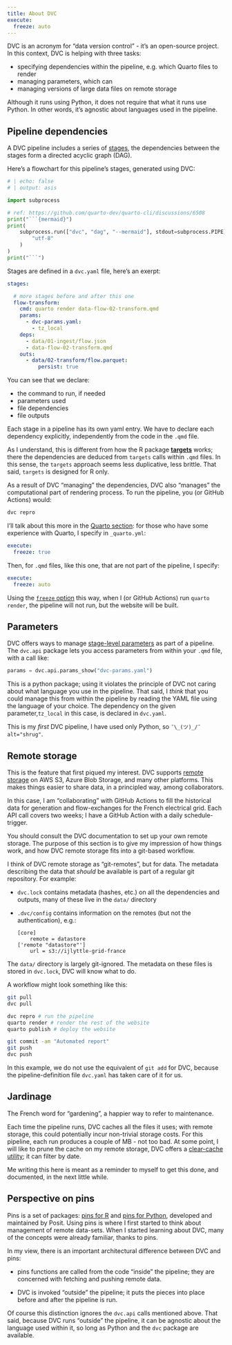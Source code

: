 ```yaml
---
title: About DVC
execute: 
  freeze: auto
---
```


DVC is an acronym for "data version control" - it's an open-source project. In this context, DVC is helping with three tasks:

-   specifying dependencies within the pipeline, e.g. which Quarto files to render
-   managing parameters, which can
-   managing versions of large data files on remote storage

Although it runs using Python, it does not require that what it runs use Python. In other words, it's agnostic about languages used in the pipeline.

## Pipeline dependencies

A DVC pipeline includes a series of [stages](https://dvc.org/doc/user-guide/project-structure/dvcyaml-files), the dependencies between the stages form a directed acyclic graph (DAG).

Here's a flowchart for this pipeline's stages, generated using DVC:

```python
# | echo: false
# | output: asis

import subprocess

# ref: https://github.com/quarto-dev/quarto-cli/discussions/6508
print("```{mermaid}")
print(
    subprocess.run(["dvc", "dag", "--mermaid"], stdout=subprocess.PIPE).stdout.decode(
        "utf-8"
    )
)
print("```")
```

Stages are defined in a `dvc.yaml` file, here's an exerpt:

``` yaml
stages:

  # more stages before and after this one
  flow-transform:
    cmd: quarto render data-flow-02-transform.qmd
    params: 
      - dvc-params.yaml:
        - tz_local
    deps:
      - data/01-ingest/flow.json
      - data-flow-02-transform.qmd
    outs: 
      - data/02-transform/flow.parquet:
          persist: true
```

You can see that we declare:

-   the command to run, if needed
-   parameters used
-   file dependencies
-   file outputs

Each stage in a pipeline has its own yaml entry. We have to declare each dependency explicitly, independently from the code in the `.qmd` file.

::: callout-note
As I understand, this is different from how the R package [**targets**](https://books.ropensci.org/targets/walkthrough.html) works; there the dependencies are deduced from `targets` calls within `.qmd` files. In this sense, the `targets` approach seems less duplicative, less brittle. That said, `targets` is designed for R only.
:::

As a result of DVC "managing" the dependencies, DVC also "manages" the computational part of rendering process. To run the pipeline, you (or GitHub Actions) would:

``` bash
dvc repro
```

::: callout-note
I'll talk about this more in the [Quarto section](about-quarto.qmd): for those who have some experience with Quarto, I specify in `_quarto.yml`:

``` yaml
execute: 
  freeze: true
```

Then, for `.qmd` files, like this one, that are not part of the pipeline, I specify:

``` yaml
execute: 
  freeze: auto
```

Using the [`freeze` option](https://quarto.org/docs/projects/code-execution.html#freeze) this way, when I (or GitHub Actions) run `quarto render`, the pipeline will not run, but the website will be built.
:::

## Parameters

DVC offers ways to manage [stage-level parameters](https://dvc.org/doc/user-guide/project-structure/dvcyaml-files#parameters) as part of a pipeline. The `dvc.api` package lets you access parameters from within your `.qmd` file, with a call like:

``` python
params = dvc.api.params_show("dvc-params.yaml")
```

This is a python package; using it violates the principle of DVC not caring about what language you use in the pipeline. That said, I *think* that you could manage this from within the pipeline by reading the YAML file using the language of your choice. The dependency on the given parameter,`tz_local` in this case, is declared in `dvc.yaml`.

This is my *first* DVC pipeline, I have used only Python, so `¯\_(ツ)_/¯ alt="shrug"`.

## Remote storage

This is the feature that first piqued my interest. DVC supports [remote storage ](https://dvc.org/doc/user-guide/data-management/remote-storage) on AWS S3, Azure Blob Storage, and many other platforms. This makes things easier to share data, in a principled way, among collaborators.

In this case, I am "collaborating" with GitHub Actions to fill the historical data for generation and flow-exchanges for the French electrical grid. Each API call covers two weeks; I have a GitHub Action with a daily schedule-trigger.

You should consult the DVC documentation to set up your own remote storage. The purpose of this section is to give my impression of how things work, and how DVC remote storage fits into a git-based workflow.

I think of DVC remote storage as "git-remotes", but for data. The metadata describing the data that *should* be available is part of a regular git repository. For example:

-   `dvc.lock` contains metadata (hashes, etc.) on all the dependencies and outputs, many of these live in the `data/` directory

-   `.dvc/config` contains information on the remotes (but not the authentication), e.g.:

    ``` gitconfig
    [core]
        remote = datastore
    ['remote "datastore"']
        url = s3://ijlyttle-grid-france
    ```

The `data/` directory is largely git-ignored. The metadata on these files is stored in `dvc.lock`, DVC will know what to do.

A workflow might look something like this:

``` bash
git pull
dvc pull

dvc repro # run the pipeline
quarto render # render the rest of the website
quarto publish # deploy the website

git commit -am "Automated report"
git push
dvc push
```

In this example, we do not use the equivalent of `git add` for DVC, because the pipeline-definition file `dvc.yaml` has taken care of it for us.

## Jardinage

The French word for "gardening", a happier way to refer to maintenance.

Each time the pipeline runs, DVC caches all the files it uses; with remote storage, this could potentially incur non-trivial storage costs. For this pipeline, each run produces a couple of MB - not too bad. At some point, I will like to prune the cache on my remote storage, DVC offers a [clear-cache utility](https://dvc.org/doc/command-reference/gc#cleaning-shared-cache-or-remote); it can filter by date.

Me writing this here is meant as a reminder to myself to get this done, and documented, in the next little while.

## Perspective on pins

Pins is a set of packages: [pins for R](https://pins.rstudio.com/) and [pins for Python](https://rstudio.github.io/pins-python/?_gl=1*mhjoml*_ga*MzY0NTAzNDEzLjE2OTI5NzgyODE.*_ga_2C0WZ1JHG0*MTY5NDM5MzA4NS43LjAuMTY5NDM5MzA4NS4wLjAuMA..), developed and maintained by Posit. Using pins is where I first started to think about management of remote data-sets. When I started learning about DVC, many of the concepts were already familiar, thanks to pins.

In my view, there is an important architectural difference between DVC and pins:

-   pins functions are called from the code "inside" the pipeline; they are concerned with fetching and pushing remote data.

-   DVC is invoked "outside" the pipeline; it puts the pieces into place before and after the pipeline is run.

Of course this distinction ignores the `dvc.api` calls mentioned above. That said, because DVC runs "outside" the pipeline, it can be agnostic about the language used within it, so long as Python and the `dvc` package are available.